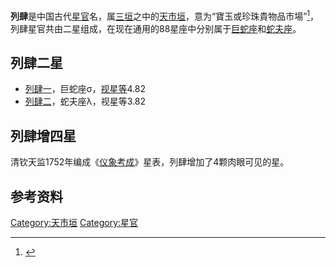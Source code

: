 '''列肆'''是中国古代[[星官|星官]]名，属[[三垣|三垣]]之中的[[天市垣|天市垣]]，意为“寶玉或珍珠貴物品市場”<ref>{{Cite web |url=http://aeea.nmns.edu.tw/2006/0606/ap060625.html |title=宗人、宗正、帝座、候 |accessdate=2011-02-28 |archive-date=2011-05-22 |archive-url=https://web.archive.org/web/20110522121808/http://aeea.nmns.edu.tw/2006/0606/ap060625.html |dead-url=no }}</ref>，列肆星官共由二星组成，在现在通用的88星座中分别属于[[巨蛇座|巨蛇座]]和[[蛇夫座|蛇夫座]]。

==列肆二星==
* [[列肆一|列肆一]]，巨蛇座σ，[[视星等|视星等]]4.82
* [[列肆二|列肆二]]，蛇夫座λ，视星等3.82

==列肆增四星==
清钦天监1752年编成《[[仪象考成|仪象考成]]》星表，列肆增加了4颗肉眼可见的星。

==参考资料==
{{reflist}}

{{三垣}}

[[Category:天市垣|Category:天市垣]]
[[Category:星官|Category:星官]]